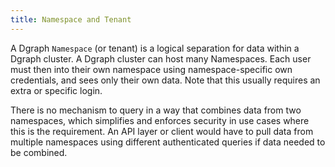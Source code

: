 ```yaml
---
title: Namespace and Tenant
---
```



<DgraphWIP />

A Dgraph `Namespace` (or tenant) is a logical separation for data within a
Dgraph cluster. A Dgraph cluster can host many Namespaces. Each user must then
into their own namespace using namespace-specific own credentials, and sees only
their own data. Note that this usually requires an extra or specific login.

There is no mechanism to query in a way that combines data from two namespaces,
which simplifies and enforces security in use cases where this is the
requirement. An API layer or client would have to pull data from multiple
namespaces using different authenticated queries if data needed to be combined.
